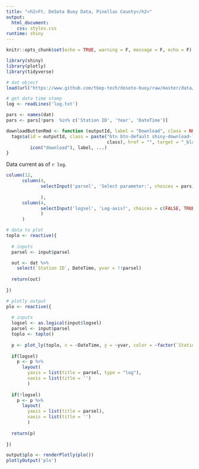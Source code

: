 ```yaml
---
title: "<h2>Ft. DeSota Buoy Data, Pinellas County</h2>"
output: 
  html_document:
    css: styles.css
runtime: shiny
---
```


```r
knitr::opts_chunk$set(echo = TRUE, warning = F, message = F, echo = F)

library(shiny)
library(plotly)
library(tidyverse)

# dat object
load(url("https://www.github.com/tbep-tech/desoto-buoy/raw/master/data/dat.RData"))

# get data time stamp
log <- readLines('log.txt')

pars <- names(dat)
pars <- pars[!pars  %in% c('Station ID', 'Year', 'DateTime')]

downloadButtonRmd <- function (outputId, label = "Download", class = NULL, ...)  {
  tags$a(id = outputId, class = paste("btn btn-default shiny-download-link", 
                                      class), href = "", target = "_blank", download = NA, 
         icon("download"), label, ...)
}
```

Data current as of `r log`.

```r
column(12, 
      column(4, 
             selectInput('parsel', 'Select parameter:', choices = pars)
             
             ), 
      column(4, 
             selectInput('logsel', 'Log-axis?', choices = c(FALSE, TRUE))
             )
      )
```


```r
# data to plot
toplo <- reactive({
  
  # inputs
  parsel <- input$parsel

  out <- dat %>% 
    select(`Station ID`, DateTime, yvar = !!parsel) 
  
  return(out)
  
})

# plotly output
plo <- reactive({
  
  # inputs 
  logsel <- as.logical(input$logsel)
  parsel <- input$parsel
  toplo <- toplo()
  
  p <- plot_ly(toplo, x = ~DateTime, y = ~yvar, color = ~factor(`Station ID`), type = 'scatter', mode = 'lines')
  
  if(logsel)
    p <- p %>% 
      layout(
        yaxis = list(title = parsel, type = "log"),
        xaxis = list(title = '')
        )
  
  if(!logsel)
    p <- p %>% 
      layout(
        yaxis = list(title = parsel),
        xaxis = list(title = '')
        )
  
  return(p)
  
})
```

```r
output$plo <- renderPlotly(plo())
plotlyOutput('plo')
```
